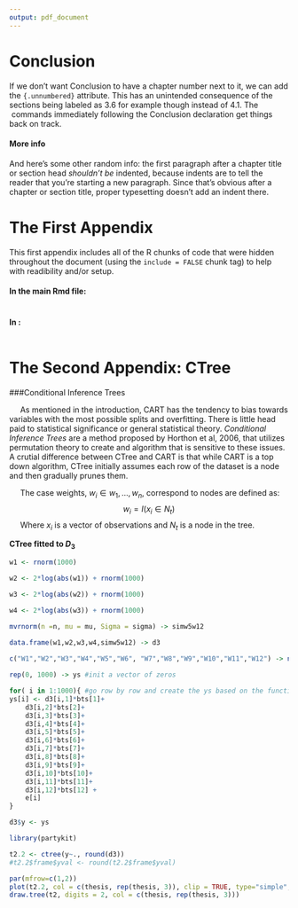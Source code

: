 ```yaml
---
output: pdf_document
---
```


# Conclusion {.unnumbered}
  \setcounter{chapter}{4}
	\setcounter{section}{0}

If we don't want Conclusion to have a chapter number next to it, we can add the `{.unnumbered}` attribute.  This has an unintended consequence of the sections being labeled as 3.6 for example though instead of 4.1.  The \LaTeX\ commands immediately following the Conclusion declaration get things back on track.

#### More info

And here's some other random info: the first paragraph after a chapter title or section head _shouldn't be_ indented, because indents are to tell the reader that you're starting a new paragraph. Since that's obvious after a chapter or section title, proper typesetting doesn't add an indent there.

<!--
If you feel it necessary to include an appendix, it goes here.
-->

\appendix

# The First Appendix

This first appendix includes all of the R chunks of code that were hidden throughout the document (using the `include = FALSE` chunk tag) to help with readibility and/or setup.

#### In the main Rmd file:

```r
```

#### In [](#ref_labels):

```r
```

# The Second Appendix: CTree


###Conditional Inference Trees

&nbsp;&nbsp;&nbsp;&nbsp;&nbsp;As mentioned in the introduction, CART has the tendency to bias towards variables with the most possible splits and overfitting. There is little head paid to statistical significance or general statistical theory. *Conditional Inference Trees* are a method proposed by Horthon et al, 2006, that utilizes permutation theory to create and algorithm that is sensitive to these issues. A crutial difference between CTree and CART is that while CART is a top down algorithm, CTree initially assumes each row of the dataset is a node and then gradually prunes them.

\begin{algorithm}
\caption{Conditional Inference Trees}
\label{ctree}
\begin{algorithmic}[1]
\For{$w_i, i \in \{{w_1,...,w_n}\}$}
\State Test the global null hypothesis of independence between any of the $m$ covariates and the response. 
\If{$H_O$ cannot be rejected} 
\State Stop 
\Else \State Select predictor $X_j$ with the strongest linear association to $Y$ 
\EndIf
\State Choose a set $A \in X_j$ such that $A \cup X_j \ A = A$ 
\State The case weights, $w_{left}$ and $w_{right}$ are then defined as $w_{left,i} = w_i I (x_j \in X_j, \in A)$ and $w_{right,i} = w_i I(x_j \in X_j, x_j \notin A)$
\EndFor
\end{algorithmic}
\end{algorithm}

&nbsp;&nbsp;&nbsp;&nbsp;&nbsp;The case weights, $w_i \in {w_1,..., w_n}$, correspond to nodes are defined as:$$w_i = I(x_i \in {N_t})$$ &nbsp;&nbsp;&nbsp;&nbsp;&nbsp;Where $x_i$ is a vector of observations and $N_t$ is a node in the tree.

**CTree fitted to $D_3$**

```r

w1 <- rnorm(1000)

w2 <- 2*log(abs(w1)) + rnorm(1000)

w3 <- 2*log(abs(w2)) + rnorm(1000)

w4 <- 2*log(abs(w3)) + rnorm(1000)

mvrnorm(n =n, mu = mu, Sigma = sigma) -> simw5w12

data.frame(w1,w2,w3,w4,simw5w12) -> d3
              
c("W1","W2","W3","W4","W5","W6", "W7","W8","W9","W10","W11","W12") -> names(d3)

rep(0, 1000) -> ys #init a vector of zeros

for( i in 1:1000){ #go row by row and create the ys based on the function of e, bts, and d3
ys[i] <- d3[i,1]*bts[1]+
    d3[i,2]*bts[2]+ 
    d3[i,3]*bts[3]+ 
    d3[i,4]*bts[4]+ 
    d3[i,5]*bts[5]+ 
    d3[i,6]*bts[6]+
    d3[i,7]*bts[7]+ 
    d3[i,8]*bts[8]+ 
    d3[i,9]*bts[9]+ 
    d3[i,10]*bts[10]+ 
    d3[i,11]*bts[11]+ 
    d3[i,12]*bts[12] +
    e[i]
}

d3$y <- ys

library(partykit)

t2.2 <- ctree(y~., round(d3))
#t2.2$frame$yval <- round(t2.2$frame$yval)

par(mfrow=c(1,2))
plot(t2.2, col = c(thesis, rep(thesis, 3)), clip = TRUE, type="simple", drop_terminal = TRUE)
draw.tree(t2, digits = 2, col = c(thesis, rep(thesis, 3)))
```



